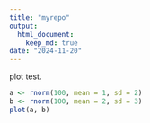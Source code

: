 ```yaml
---
title: "myrepo"
output: 
  html_document:
    keep_md: true
date: "2024-11-20"
---
```


plot test.

```r
a <- rnorm(100, mean = 1, sd = 2)
b <- rnorm(100, mean = 2, sd = 3)
plot(a, b)
```

